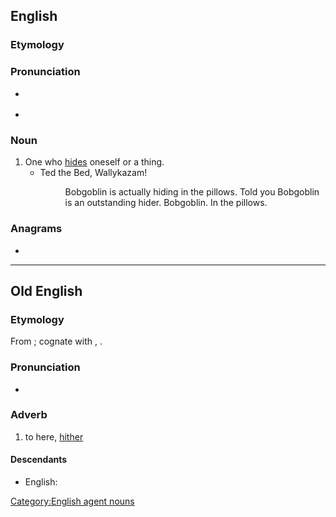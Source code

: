 ==English==

===Etymology===
{{suffix|hide|er|lang=en}}

===Pronunciation===
* {{a|RP}} {{IPA|/ˈhaɪdə/|lang=en}}
* {{a|US}} {{IPA|/ˈhɑɪɾɚ/|lang=en}}

===Noun===
{{en-noun}}

# One who [[hide]]s oneself or a thing.
#*Ted the Bed, Wallykazam!
#*:Bobgoblin is actually hiding in the pillows. Told you Bobgoblin is an outstanding hider. Bobgoblin. In the pillows.

===Anagrams===
* {{anagrams|en|hired|rehid|rheid}}

[[Category:English agent nouns]]

----

==Old English==

===Etymology===
From {{etyl|gem-pro|ang}}; cognate with {{cog|non|heðra}}, {{cog|got|𐌷𐌹𐌳𐍂𐌴}}.

===Pronunciation===
* {{IPA|/ˈhider/|lang=ang}}

===Adverb===
{{head|ang|adverb}}

# to here, [[hither]]

====Descendants====
* English: {{l|en|hither}}